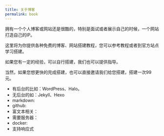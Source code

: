 ```yaml
---
title: 关于博客 
permalink: book
---
```


拥有一个个人博客或网站还是很酷的，特别是面试或者展示自己的时候，一个网站打造自己的IP。

这里将为你提供各种免费的博客、网站搭建教程，您可以参考教程或者到官方站点学习搭建。

如果您有一定的经验，可以自行搭建，我们也可以提供指导。

当然，如果您想更快的完成搭建，也可以直接邀请我们给您搭建，搭建一次99元。

- 有后台的比如：WordPress、Halo。
- 无后台的如：Jekyll、Hexo
- markdown:
- github:
- 富文本相关：
- 需要服务器：
- docker:
- 支持响应式






